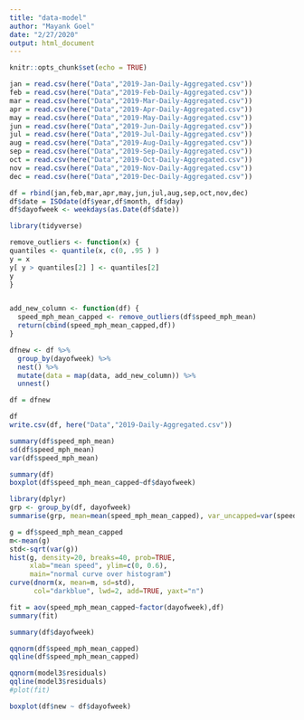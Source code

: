 ```yaml
---
title: "data-model"
author: "Mayank Goel"
date: "2/27/2020"
output: html_document
---
```


```r
knitr::opts_chunk$set(echo = TRUE)
```



```r
jan = read.csv(here("Data","2019-Jan-Daily-Aggregated.csv"))
feb = read.csv(here("Data","2019-Feb-Daily-Aggregated.csv"))
mar = read.csv(here("Data","2019-Mar-Daily-Aggregated.csv"))
apr = read.csv(here("Data","2019-Apr-Daily-Aggregated.csv"))
may = read.csv(here("Data","2019-May-Daily-Aggregated.csv"))
jun = read.csv(here("Data","2019-Jun-Daily-Aggregated.csv"))
jul = read.csv(here("Data","2019-Jul-Daily-Aggregated.csv"))
aug = read.csv(here("Data","2019-Aug-Daily-Aggregated.csv"))
sep = read.csv(here("Data","2019-Sep-Daily-Aggregated.csv"))
oct = read.csv(here("Data","2019-Oct-Daily-Aggregated.csv"))
nov = read.csv(here("Data","2019-Nov-Daily-Aggregated.csv"))
dec = read.csv(here("Data","2019-Dec-Daily-Aggregated.csv"))

```



```r
df = rbind(jan,feb,mar,apr,may,jun,jul,aug,sep,oct,nov,dec)
df$date = ISOdate(df$year,df$month, df$day)
df$dayofweek <- weekdays(as.Date(df$date))
```

```r

library(tidyverse)

remove_outliers <- function(x) {
quantiles <- quantile(x, c(0, .95 ) )
y = x
y[ y > quantiles[2] ] <- quantiles[2]
y
}


add_new_column <- function(df) {
  speed_mph_mean_capped <- remove_outliers(df$speed_mph_mean)
  return(cbind(speed_mph_mean_capped,df))
}

dfnew <- df %>%
  group_by(dayofweek) %>%
  nest() %>%
  mutate(data = map(data, add_new_column)) %>%
  unnest()

df = dfnew
```

```r
df
write.csv(df, here("Data","2019-Daily-Aggregated.csv"))
```

```r
summary(df$speed_mph_mean)
sd(df$speed_mph_mean)
var(df$speed_mph_mean)
```
```r
summary(df)
boxplot(df$speed_mph_mean_capped~df$dayofweek)
```
```r
library(dplyr)
grp <- group_by(df, dayofweek)
summarise(grp, mean=mean(speed_mph_mean_capped), var_uncapped=var(speed_mph_mean), var_capped = var(speed_mph_mean_capped), min = min(speed_mph_mean_capped), max = max(speed_mph_mean_capped))
```

```r
g = df$speed_mph_mean_capped
m<-mean(g)
std<-sqrt(var(g))
hist(g, density=20, breaks=40, prob=TRUE, 
     xlab="mean speed", ylim=c(0, 0.6), 
     main="normal curve over histogram")
curve(dnorm(x, mean=m, sd=std), 
      col="darkblue", lwd=2, add=TRUE, yaxt="n")
```




```r
fit = aov(speed_mph_mean_capped~factor(dayofweek),df)
summary(fit)
```


```r
summary(df$dayofweek)

```

```r
qqnorm(df$speed_mph_mean_capped)
qqline(df$speed_mph_mean_capped)

```



```r
qqnorm(model3$residuals)
qqline(model3$residuals)
#plot(fit)
```




```r
boxplot(df$new ~ df$dayofweek)
```

